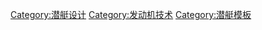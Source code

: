 {{Navbox
|bodyclass=hlist

|name    = Subpropulsion
|state   = 
|title   = 现代军用潜艇动力
|list1   = 
*[[柴电动力]]（常规动力）
*[[核动力|-{zh:核动力;zh-cn:核动力;zh-hk:核子動力;zh-tw:核子動力}-]]
*[[不依赖空气推进|-{zh:不依赖空气推进;zh-cn:不依赖空气推进;zh-hk:絕氣推進;zh-tw:絕氣推進}-]]
}}<noinclude>
[[Category:潜艇设计]]
[[Category:发动机技术]]
[[Category:潜艇模板]]
</noinclude>